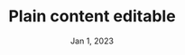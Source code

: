 ---
layout: ../../layouts/PostLayout.astro
draft: true
title: Plain content editable
description: Example
date: Jan 1, 2023
---
